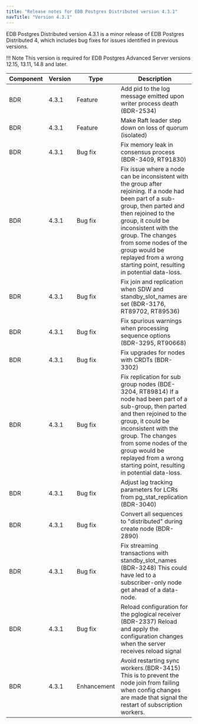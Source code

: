 ```yaml
---
title: "Release notes for EDB Postgres Distributed version 4.3.1"
navTitle: "Version 4.3.1"
---
```


EDB Postgres Distributed version 4.3.1 is a minor release of EDB Postgres Distributed 4, which includes bug fixes for issues identified in previous versions.

!!! Note
    This version is required for EDB Postgres Advanced Server versions 12.15, 13.11, 14.8 and later.

| Component | Version |  Type           |                                                   Description                                                           |
| --------- | ------- | --------------- | ------------------------------------------------------------------------------------------------------------------------|
| BDR       | 4.3.1   | Feature         | Add pid to the log message emitted upon writer process death (BDR-2534) |
| BDR       | 4.3.1   | Feature         | Make Raft leader step down on loss of quorum  (isolated) |
| BDR       | 4.3.1   | Bug fix         | Fix memory leak in consensus process (BDR-3409, RT91830) |
| BDR       | 4.3.1   | Bug fix         | Fix issue where a node can be inconsistent with the group after rejoining. If a node had been part of a sub-group, then parted and then rejoined to the group, it could be inconsistent with the group. The changes from some nodes of the group would be replayed from a wrong starting point, resulting in potential data-loss. |
| BDR       | 4.3.1   | Bug fix         | Fix join and replication when SDW and standby_slot_names are set (BDR-3176, RT89702, RT89536) |
| BDR       | 4.3.1   | Bug fix         | Fix spurious warnings when processing sequence options (BDR-3295, RT90668) |
| BDR       | 4.3.1   | Bug fix         | Fix upgrades for nodes with CRDTs (BDR-3302) |
| BDR       | 4.3.1   | Bug fix         | Fix replication for sub group nodes (BDE-3204, RT89814)  If a node had been part of a sub-group, then parted and then rejoined to the group, it could be inconsistent with the group. The changes from some nodes of the group would be replayed from a wrong starting point, resulting in potential data-loss. |
| BDR       | 4.3.1   | Bug fix         | Adjust lag tracking parameters for LCRs from pg_stat_replication (BDR-3040) |
| BDR       | 4.3.1   | Bug fix         | Convert all sequences to "distributed" during create node (BDR-2890) |
| BDR       | 4.3.1   | Bug fix         | Fix streaming transactions with standby_slot_names (BDR-3248)  This could have led to a subscriber-only node get ahead of a data-node.|
| BDR       | 4.3.1   | Bug fix         | Reload configuration for the pglogical receiver (BDR-2337)  Reload and apply the configuration changes when the server receives reload signal|
| BDR       | 4.3.1   | Enhancement     | Avoid restarting sync workers.(BDR-3415)  This is to prevent the node join from failing when config changes are made that signal the restart of subscription workers. |
